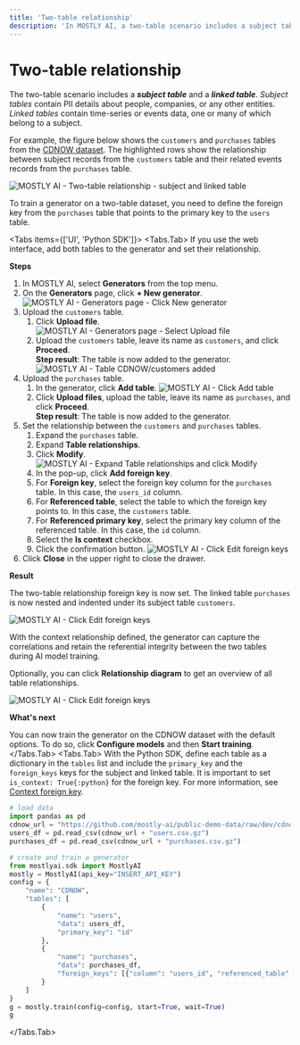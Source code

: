 ```yaml
---
title: 'Two-table relationship'
description: 'In MOSTLY AI, a two-table scenario includes a subject table and a linked table that have a context relationship.'
---
```



# Two-table relationship

The two-table scenario includes a **_subject table_** and a **_linked table_**. _Subject tables_ contain PII details about people, companies, or any other entities. _Linked tables_ contain time-series or events data, one or many of which belong to a subject.

For example, the figure below shows the `customers` and `purchases` tables from the [CDNOW dataset](/datasets#cdnow-dataset). The highlighted rows show the relationship between subject records from the `customers` table and their related events records from the `purchases` table.

<Image
    src="/docimages/generators/set-table-relationships/two-table.webp"
    alt="MOSTLY AI - Two-table relationship - subject and linked table"
    width={900}
    height={300}
/>

To train a generator on a two-table dataset, you need to define the foreign key from the `purchases` table that points to the primary key to the `users` table.

<Tabs items={['UI', 'Python SDK']}>
<Tabs.Tab>
If you use the web interface, add both tables to the generator and set their relationship.

**Steps**

1. In MOSTLY AI, select **Generators** from the top menu.
2. On the **Generators** page, click **+ New generator**.
    <Image
        src="/docimages/generators/train/01-click-new-generator.webp"
        alt="MOSTLY AI - Generators page - Click New generator"
        width={800}
        height={300}
    />
3. Upload the `customers` table.
    1. Click **Upload file**.
        <Image
            src="/docimages/generators/train/02-select-upload-file.webp"
            alt="MOSTLY AI - Generators page - Select Upload file"
            width={800}
            height={300}
        />
    2. Upload the `customers` table, leave its name as `customers`, and click **Proceed**.<br />
        **Step result**: The table is now added to the generator.
        <Image
            src="/docimages/generators/set-table-relationships/table-rel-01-customers-added.webp"
            alt="MOSTLY AI - Table CDNOW/customers added"
            width={800}
            height={300}
        />
5. Upload the `purchases` table.
    1. In the generator, click **Add table**.
        <Image
            src="/docimages/generators/set-table-relationships/table-rel-02-click-add-table.webp"
            alt="MOSTLY AI - Click Add table"
            width={800}
            height={300}
        />
    2. Click **Upload files**, upload the table, leave its name as `purchases`, and click **Proceed**.<br />
        **Step result**: The table is now added to the generator.
6. Set the relationship between the `customers` and `purchases` tables.
    1. Expand the `purchases` table.
    2. Expand **Table relationships**.
    3. Click **Modify**.
        <Image
            src="/docimages/generators/set-table-relationships/table-rel-03-expand-table-relationships-click-modify.webp"
            alt="MOSTLY AI - Expand Table relationships and click Modify"
            width={800}
            height={300}
        />
    4. In the pop-up, click **Add foreign key**.
    3. For **Foreign key**, select the foreign key column for the `purchases` table. In this case, the `users_id` column.
    4. For **Referenced table**, select the table to which the foreign key points to. In this case, the `customers` table.
    5. For **Referenced primary key**, select the primary key column of the referenced table. In this case, the `id` column.
    6. Select the **Is context** checkbox.
    7. Click the confirmation button.
        <Image
            src="/docimages/generators/set-table-relationships/table-rel-04-configure-foreign-key.webp"
            alt="MOSTLY AI - Click Edit foreign keys"
            width={800}
            height={300}
        />
7. Click **Close** in the upper right to close the drawer.

**Result**

The two-table relationship foreign key is now set. The linked table `purchases` is now nested and indented under its subject table `customers`.

<Image
    src="/docimages/generators/set-table-relationships/table-rel-05-two-table-foreign-key-set.webp"
    alt="MOSTLY AI - Click Edit foreign keys"
    width={800}
    height={300}
/>

With the context relationship defined, the generator can capture the correlations and retain the referential integrity between the two tables during AI model training.

Optionally, you can click **Relationship diagram** to get an overview of all table relationships.

<Image
    src="/docimages/generators/set-table-relationships/table-rel-06-relationship-diagram-two-table.webp"
    alt="MOSTLY AI - Click Edit foreign keys"
    width={800}
    height={300}
/>

**What's next**

You can now train the generator on the CDNOW dataset with the default options. To do so, click **Configure models** and then **Start training**.
</Tabs.Tab>
<Tabs.Tab>
With the Python SDK, define each table as a dictionary in the `tables` list and include the `primary_key` and the `foreign_keys` keys for the subject and linked table. It is important to set `is_context: True{:python}` for the foreign key. For more information, see [Context foreign key](../set-table-relationships#context-foreign-key).
```python filename="python" copy {15,20}
# load data
import pandas as pd
cdnow_url = "https://github.com/mostly-ai/public-demo-data/raw/dev/cdnow/"
users_df = pd.read_csv(cdnow_url + "users.csv.gz")
purchases_df = pd.read_csv(cdnow_url + "purchases.csv.gz")

# create and train a generator
from mostlyai.sdk import MostlyAI
mostly = MostlyAI(api_key="INSERT_API_KEY")
config = {
    "name": "CDNOW",
    "tables": [
        {
            "name": "users",
            "data": users_df,
            "primary_key": "id"
        },
        {
            "name": "purchases",
            "data": purchases_df,
            "foreign_keys": [{"column": "users_id", "referenced_table": "users", "is_context": True}]
        }
    ]
}
g = mostly.train(config=config, start=True, wait=True)
g
```
</Tabs.Tab>
</Tabs>
